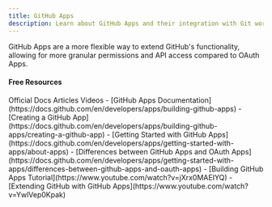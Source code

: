 ```yaml
---
title: GitHub Apps
description: Learn about GitHub Apps and their integration with Git workflows
---
```

GitHub Apps are a more flexible way to extend GitHub's functionality, allowing for more granular permissions and API access compared to OAuth Apps.

#### Free Resources

<Tabs defaultValue="official">
<TabsList>
<TabsTrigger value="official">Official Docs</TabsTrigger>
<TabsTrigger value="article">Articles</TabsTrigger>
<TabsTrigger value="video">Videos</TabsTrigger>
</TabsList>

<TabsContent value="official">
<Note type="note" title="official">
- [GitHub Apps Documentation](https://docs.github.com/en/developers/apps/building-github-apps)
- [Creating a GitHub App](https://docs.github.com/en/developers/apps/building-github-apps/creating-a-github-app)
</Note>
</TabsContent>
<TabsContent value="article">
<Note type="note" title="article">
- [Getting Started with GitHub Apps](https://docs.github.com/en/developers/apps/getting-started-with-apps/about-apps)
- [Differences between GitHub Apps and OAuth Apps](https://docs.github.com/en/developers/apps/getting-started-with-apps/differences-between-github-apps-and-oauth-apps)
</Note>
</TabsContent>
<TabsContent value="video">
<Note type="note" title="video">
- [Building GitHub Apps Tutorial](https://www.youtube.com/watch?v=jXrx0MAEIYQ)
- [Extending GitHub with GitHub Apps](https://www.youtube.com/watch?v=YwlVep0Kpak)
</Note>
</TabsContent>
</Tabs>
